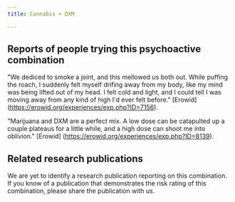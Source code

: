 ---
title: Cannabis + DXM

---

## Reports of people trying this psychoactive combination

"We dediced to smoke a joint, and this mellowed us both out. While puffing the roach, I suddenly felt myself drifing away from my body, like my mind was being lifted out of my head. I felt cold and light, and I could tell I was moving away from any kind of high I'd ever felt before." [Erowid] (https://erowid.org/experiences/exp.php?ID=7156).

"Marijuana and DXM are a perfect mix. A low dose can be catapulted up a couple plateaus for a little while, and a high dose can shoot me into oblivion." [Erowid] (https://erowid.org/experiences/exp.php?ID=8139).


## Related research publications

We are yet to identify a research publication reporting on this combination. If you know of a publication that demonstrates the risk rating of this combination, please share the publication with us.
